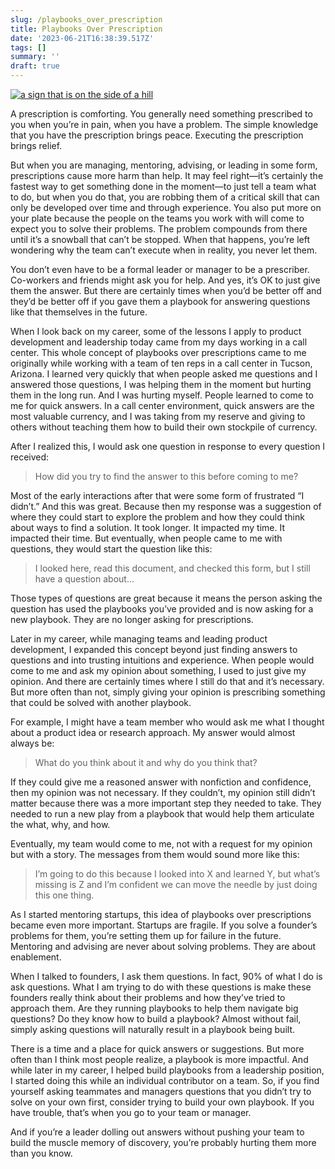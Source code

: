 ```yaml
---
slug: /playbooks_over_prescription
title: Playbooks Over Prescription
date: '2023-06-21T16:38:39.517Z'
tags: []
summary: ''
draft: true
---
```

[![a sign that is on the side of a hill](https://images.unsplash.com/photo-1609643242070-c69786a76c30?crop=entropy&cs=tinysrgb&fit=max&fm=jpg&ixid=M3wzMDAzMzh8MHwxfHNlYXJjaHwxfHxhbnN3ZXJzfGVufDB8fHx8MTY4NzI3MDg3NHww&ixlib=rb-4.0.3&q=80&w=1080 "a sign that is on the side of a hill")](https://images.unsplash.com/photo-1609643242070-c69786a76c30?crop=entropy&cs=tinysrgb&fit=max&fm=jpg&ixid=M3wzMDAzMzh8MHwxfHNlYXJjaHwxfHxhbnN3ZXJzfGVufDB8fHx8MTY4NzI3MDg3NHww&ixlib=rb-4.0.3&q=80&w=1080)

A prescription is comforting. You generally need something prescribed to you when you’re in pain, when you have a problem. The simple knowledge that you have the prescription brings peace. Executing the prescription brings relief.

But when you are managing, mentoring, advising, or leading in some form, prescriptions cause more harm than help. It may feel right—it’s certainly the fastest way to get something done in the moment—to just tell a team what to do, but when you do that, you are robbing them of a critical skill that can only be developed over time and through experience. You also put more on your plate because the people on the teams you work with will come to expect you to solve their problems. The problem compounds from there until it’s a snowball that can’t be stopped. When that happens, you’re left wondering why the team can’t execute when in reality, you never let them.

You don’t even have to be a formal leader or manager to be a prescriber. Co-workers and friends might ask you for help. And yes, it’s OK to just give them the answer. But there are certainly times when you’d be better off and they’d be better off if you gave them a playbook for answering questions like that themselves in the future.

When I look back on my career, some of the lessons I apply to product development and leadership today came from my days working in a call center. This whole concept of playbooks over prescriptions came to me originally while working with a team of ten reps in a call center in Tucson, Arizona. I learned very quickly that when people asked me questions and I answered those questions, I was helping them in the moment but hurting them in the long run. And I was hurting myself. People learned to come to me for quick answers. In a call center environment, quick answers are the most valuable currency, and I was taking from my reserve and giving to others without teaching them how to build their own stockpile of currency.

After I realized this, I would ask one question in response to every question I received:

> How did you try to find the answer to this before coming to me?

Most of the early interactions after that were some form of frustrated “I didn’t.” And this was great. Because then my response was a suggestion of where they could start to explore the problem and how they could think about ways to find a solution. It took longer. It impacted my time. It impacted their time. But eventually, when people came to me with questions, they would start the question like this:

> I looked here, read this document, and checked this form, but I still have a question about…

Those types of questions are great because it means the person asking the question has used the playbooks you’ve provided and is now asking for a new playbook. They are no longer asking for prescriptions.

Later in my career, while managing teams and leading product development, I expanded this concept beyond just finding answers to questions and into trusting intuitions and experience. When people would come to me and ask my opinion about something, I used to just give my opinion. And there are certainly times where I still do that and it’s necessary. But more often than not, simply giving your opinion is prescribing something that could be solved with another playbook.

For example, I might have a team member who would ask me what I thought about a product idea or research approach. My answer would almost always be:

> What do you think about it and why do you think that?

If they could give me a reasoned answer with nonfiction and confidence, then my opinion was not necessary. If they couldn’t, my opinion still didn’t matter because there was a more important step they needed to take. They needed to run a new play from a playbook that would help them articulate the what, why, and how.

Eventually, my team would come to me, not with a request for my opinion but with a story. The messages from them would sound more like this:

> I’m going to do this because I looked into X and learned Y, but what’s missing is Z and I’m confident we can move the needle by just doing this one thing.

As I started mentoring startups, this idea of playbooks over prescriptions became even more important. Startups are fragile. If you solve a founder’s problems for them, you’re setting them up for failure in the future. Mentoring and advising are never about solving problems. They are about enablement.

When I talked to founders, I ask them questions. In fact, 90% of what I do is ask questions. What I am trying to do with these questions is make these founders really think about their problems and how they’ve tried to approach them. Are they running playbooks to help them navigate big questions? Do they know how to build a playbook? Almost without fail, simply asking questions will naturally result in a playbook being built.

There is a time and a place for quick answers or suggestions. But more often than I think most people realize, a playbook is more impactful. And while later in my career, I helped build playbooks from a leadership position, I started doing this while an individual contributor on a team. So, if you find yourself asking teammates and managers questions that you didn’t try to solve on your own first, consider trying to build your own playbook. If you have trouble, that’s when you go to your team or manager.

And if you’re a leader dolling out answers without pushing your team to build the muscle memory of discovery, you’re probably hurting them more than you know.
